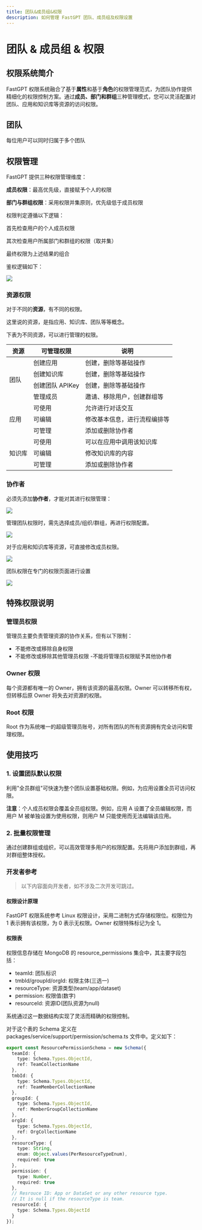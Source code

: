 ```yaml
---
title: 团队&成员组&权限
description: 如何管理 FastGPT 团队、成员组及权限设置
---
```


# 团队 & 成员组 & 权限

## 权限系统简介

FastGPT
权限系统融合了基于**属性**和基于**角色**的权限管理范式，为团队协作提供精细化的权限控制方案。通过**成员、部门和群组**三种管理模式，您可以灵活配置对团队、应用和知识库等资源的访问权限。

## 团队

每位用户可以同时归属于多个团队

## 权限管理

FastGPT 提供三种权限管理维度：

**成员权限**：最高优先级，直接赋予个人的权限

**部门与群组权限**：采用权限并集原则，优先级低于成员权限

权限判定遵循以下逻辑：

首先检查用户的个人成员权限

其次检查用户所属部门和群组的权限（取并集）

最终权限为上述结果的组合

鉴权逻辑如下：

![](/imgs/guide/team_permissions/team_roles_permissions/image1.jpeg)

### 资源权限

对于不同的**资源**，有不同的权限。

这里说的资源，是指应用、知识库、团队等等概念。

下表为不同资源，可以进行管理的权限。

  <table>
    <thead>
      <tr>
        <th>资源</th>
        <th>可管理权限</th>
        <th>说明</th>
      </tr>
    </thead>
    <tbody>
      <tr>
        <td rowSpan="4">团队</td>
        <td>创建应用</td>
        <td>创建，删除等基础操作</td>
      </tr>
      <tr>
        <td>创建知识库</td>
        <td>创建，删除等基础操作</td>
      </tr>
      <tr>
        <td>创建团队 APIKey</td>
        <td>创建，删除等基础操作</td>
      </tr>
      <tr>
        <td>管理成员</td>
        <td>邀请、移除用户，创建群组等</td>
      </tr>
      <tr>
        <td rowSpan="3">应用</td>
        <td>可使用</td>
        <td>允许进行对话交互</td>
      </tr>
      <tr>
        <td>可编辑</td>
        <td>修改基本信息，进行流程编排等</td>
      </tr>
      <tr>
        <td>可管理</td>
        <td>添加或删除协作者</td>
      </tr>
      <tr>
        <td rowSpan="3">知识库</td>
        <td>可使用</td>
        <td>可以在应用中调用该知识库</td>
      </tr>
      <tr>
        <td>可编辑</td>
        <td>修改知识库的内容</td>
      </tr>
      <tr>
        <td>可管理</td>
        <td>添加或删除协作者</td>
      </tr>
    </tbody>
  </table>

### 协作者

必须先添加**协作者**，才能对其进行权限管理：

![](/imgs/guide/team_permissions/team_roles_permissions/image2.png)

管理团队权限时，需先选择成员/组织/群组，再进行权限配置。

![](/imgs/guide/team_permissions/team_roles_permissions/image3.png)

对于应用和知识库等资源，可直接修改成员权限。

![](/imgs/guide/team_permissions/team_roles_permissions/image4.png)

团队权限在专门的权限页面进行设置

![](/imgs/guide/team_permissions/team_roles_permissions/image5.png)

## 特殊权限说明

### 管理员权限

管理员主要负责管理资源的协作关系，但有以下限制：

- 不能修改或移除自身权限
- 不能修改或移除其他管理员权限
-不能将管理员权限赋予其他协作者

### Owner 权限

每个资源都有唯一的 Owner，拥有该资源的最高权限。Owner
可以转移所有权，但转移后原 Owner 将失去对资源的权限。

### Root 权限

Root
作为系统唯一的超级管理员账号，对所有团队的所有资源拥有完全访问和管理权限。

## 使用技巧

### 1. 设置团队默认权限

利用\"全员群组\"可快速为整个团队设置基础权限。例如，为应用设置全员可访问权限。

**注意**：个人成员权限会覆盖全员组权限。例如，应用 A
设置了全员编辑权限，而用户 M 被单独设置为使用权限，则用户 M
只能使用而无法编辑该应用。

### 2. 批量权限管理

通过创建群组或组织，可以高效管理多用户的权限配置。先将用户添加到群组，再对群组整体授权。

### 开发者参考
> 以下内容面向开发者，如不涉及二次开发可跳过。

#### 权限设计原理

FastGPT 权限系统参考 Linux 权限设计，采用二进制方式存储权限位。权限位为
1 表示拥有该权限，为 0 表示无权限。Owner 权限特殊标记为全 1。

#### 权限表

权限信息存储在 MongoDB 的 resource_permissions 集合中，其主要字段包括：

- teamId: 团队标识
- tmbId/groupId/orgId: 权限主体(三选一)
- resourceType: 资源类型(team/app/dataset)
- permission: 权限值(数字)
- resourceId: 资源ID(团队资源为null)

系统通过这一数据结构实现了灵活而精确的权限控制。

对于这个表的 Schema 定义在 packages/service/support/permission/schema.ts
文件中。定义如下：
```typescript
export const ResourcePermissionSchema = new Schema({
  teamId: {
    type: Schema.Types.ObjectId,
    ref: TeamCollectionName
  },
  tmbId: {
    type: Schema.Types.ObjectId,
    ref: TeamMemberCollectionName
  },
  groupId: {
    type: Schema.Types.ObjectId,
    ref: MemberGroupCollectionName
  },
  orgId: {
    type: Schema.Types.ObjectId,
    ref: OrgCollectionName
  },
  resourceType: {
    type: String,
    enum: Object.values(PerResourceTypeEnum),
    required: true
  },
  permission: {
    type: Number,
    required: true
  },
  // Resrouce ID: App or DataSet or any other resource type.
  // It is null if the resourceType is team.
  resourceId: {
    type: Schema.Types.ObjectId
  }
});
```
